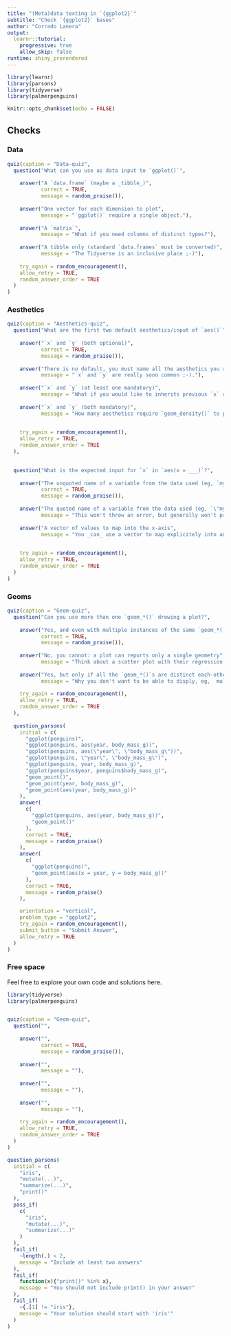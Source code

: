 ```yaml
---
title: "(Meta)data texting in `{ggplot2}`"
subtitle: "Check `{ggplot2}` bases"
author: "Corrado Lanera"
output:
  learnr::tutorial:
    progressive: true
    allow_skip: false
runtime: shiny_prerendered
---
```


```r
library(learnr)
library(parsons)
library(tidyverse)
library(palmerpenguins)

knitr::opts_chunk$set(echo = FALSE)
```


## Checks

### Data

```r
quiz(caption = "Data-quiz",
  question("What can you use as data input to `ggplot()`",
           
    answer("A `data.frame` (maybe a _tibble_)",
           correct = TRUE,
           message = random_praise()),
    
    answer("One vector for each dimension to plot",
           message = "`ggplot()` require a single object."),
    
    answer("A `matrix`",
           message = "What if you need columns of distinct types?"),
    
    answer("A tibble only (standard `data.frames` must be converted)",
           message = "The Tidyverse is an inclusive place ;-)"),
    
    try_again = random_encouragement(),
    allow_retry = TRUE,
    random_answer_order = TRUE
  )
)

```

### Aesthetics

```r
quiz(caption = "Aesthetics-quiz",
  question("What are the first two default aesthetics/input of `aes()`",
           
    answer("`x` and `y` (both optional)",
           correct = TRUE,
           message = random_praise()),
    
    answer("There is no default, you must name all the aesthetics you require (`x` and `y` included)",
           message = "`x` and `y` are really sooo common ;-)."),
    
    answer("`x` and `y` (at least one mandatory)",
           message = "What if you would like to inherits previous `x` and `y` aesthetics (e.g. into a `geom_*()`), and set only some new ones?"),
    
    answer("`x` and `y` (both mandatory)",
           message = "How many aesthetics require `geom_density()` to plot a distribution?"),
    

    try_again = random_encouragement(),
    allow_retry = TRUE,
    random_answer_order = TRUE
  ),
    

  question("What is the expected input for `x` in `aes(x = ___)`?",
           
    answer("The unquoted name of a variable from the data used (eg, `my_var`)",
           correct = TRUE,
           message = random_praise()),
    
    answer("The quoted name of a variable from the data used (eg, `\"my_var\"`",
           message = "This won't throw an error, but generally won't produce the output you expect (_de facto_ `\"my_var\"` is a single, textual, data)"),
    
    answer("A vector of values to map into the x-axis",
           message = "You _can_ use a vector to map explicitely into an aesthetic, but you don't do that inside `aes()`"),
    

    try_again = random_encouragement(),
    allow_retry = TRUE,
    random_answer_order = TRUE
  )
)
```


### Geoms

```r
quiz(caption = "Geom-quiz",
  question("Can you use more than one `geom_*()` drowing a plot?",
           
    answer("Yes, and even with multiple instances of the same `geom_*()`",
           correct = TRUE,
           message = random_praise()),
    
    answer("No, you cannot: a plot can reports only a single geometry",
           message = "Think about a scatter plot with their regression line superimposed... how many geometries are there?"),
    
    answer("Yes, but only if all the `geom_*()`s are distinct each-other",
           message = "Why you don't want to be able to disply, eg,  multiple regression line using distinct methods for the same set of points?"),
    
    try_again = random_encouragement(),
    allow_retry = TRUE,
    random_answer_order = TRUE
  ),
  
  question_parsons(
    initial = c(
      "ggplot(penguins)",
      "ggplot(penguins, aes(year, body_mass_g))",
      "ggplot(penguins, aes(\"year\", \"body_mass_g\"))",
      "ggplot(penguins, \"year\", \"body_mass_g\")",
      "ggplot(penguins, year, body_mass_g)",
      "ggplot(penguins$year, penguins$body_mass_g)",
      "geom_point()",
      "geom_point(year, body_mass_g)",
      "geom_point(aes(year, body_mass_g))"
    ),
    answer(
      c(
        "ggplot(penguins, aes(year, body_mass_g))",
        "geom_point()"
      ),
      correct = TRUE,
      message = random_praise()
    ),
    answer(
      c(
        "ggplot(penguins)",
        "geom_point(aes(x = year, y = body_mass_g))"
      ),
      correct = TRUE,
      message = random_praise()
    ),

    orientation = "vertical",
    problem_type = "ggplot2",
    try_again = random_encouragement(),
    submit_button = "Submit Answer",
    allow_retry = TRUE
  )
)
```


### Free space

Feel free to explore your own code and solutions here.

```r
library(tidyverse)
library(palmerpenguins)



```












```r
quiz(caption = "Geom-quiz",
  question("",
           
    answer("",
           correct = TRUE,
           message = random_praise()),
    
    answer("",
           message = ""),
    
    answer("",
           message = ""),
    
    answer("",
           message = ""),
    
    try_again = random_encouragement(),
    allow_retry = TRUE,
    random_answer_order = TRUE
  )
)
```



```r
question_parsons(
  initial = c(
    "iris",
    "mutate(...)",
    "summarize(...)",
    "print()"
  ),
  pass_if(
    c(
      "iris",
      "mutate(...)",
      "summarize(...)"
    )
  ),
  fail_if(
    ~length(.) < 2,
    message = "Include at least two answers"
  ),
  fail_if(
    function(x){"print()" %in% x},
    message = "You should not include print() in your answer"
  ),
  fail_if(
    ~{.[1] != "iris"},
    message = "Your solution should start with 'iris'"
  )
)
```


